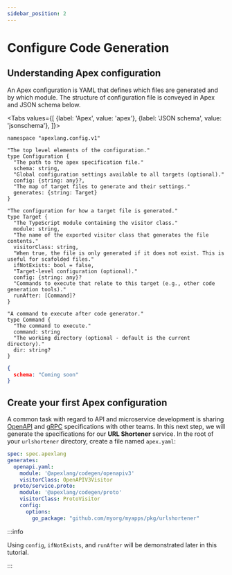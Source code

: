 ```yaml
---
sidebar_position: 2
---
```



# Configure Code Generation

## Understanding Apex configuration

An Apex configuration is YAML that defines which files are generated and by which module. The structure of configuration file is conveyed in Apex and JSON schema below.

<Tabs
  values={[
    {label: 'Apex', value: 'apex'},
    {label: 'JSON schema', value: 'jsonschema'},
  ]}>
  <TabItem value="apex">

```apexlang
namespace "apexlang.config.v1"

"The top level elements of the configuration."
type Configuration {
  "The path to the apex specification file."
  schema: string,
  "Global configuration settings available to all targets (optional)."
  config: {string: any}?,
  "The map of target files to generate and their settings."
  generates: {string: Target}
}

"The configuration for how a target file is generated."
type Target {
  "The TypeScript module containing the visitor class."
  module: string,
  "The name of the exported visitor class that generates the file contents."
  visitorClass: string,
  "When true, the file is only generated if it does not exist. This is useful for scafolded files."
  ifNotExists: bool = false,
  "Target-level configuration (optional)."
  config: {string: any}?
  "Commands to execute that relate to this target (e.g., other code generation tools)."
  runAfter: [Command]?
}

"A command to execute after code generator."
type Command {
  "The command to execute."
  command: string
  "The working directory (optional - default is the current directory)."
  dir: string?
}
```

  </TabItem>
  <TabItem value="jsonschema">

```json
{
  schema: "Coming soon"
}
```

  </TabItem>
</Tabs>

## Create your first Apex configuration

A common task with regard to API and microservice development is sharing [OpenAPI](https://swagger.io/specification/) and [gRPC](https://grpc.io/docs/what-is-grpc/core-concepts/#service-definition) specifications with other teams. In this next step, we will generate the specifications for our **URL Shortener** service. In the root of your `urlshortener` directory, create a file named `apex.yaml`:

```yaml title="apex.yaml"
spec: spec.apexlang
generates:
  openapi.yaml:
    module: '@apexlang/codegen/openapiv3'
    visitorClass: OpenAPIV3Visitor
  proto/service.proto:
    module: '@apexlang/codegen/proto'
    visitorClass: ProtoVisitor
    config:
      options:
        go_package: "github.com/myorg/myapps/pkg/urlshortener"
```

:::info

Using `config`, `ifNotExists`, and `runAfter` will be demonstrated later in this tutorial.

:::